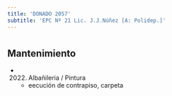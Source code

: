 ```yaml
---
title: 'DONADO 2057'
subtitle: 'EPC Nº 21 Lic. J.J.Núñez [A: Polidep.]'
---
```


#


## Mantenimiento

*  (2022) Albañileria / Pintura 
    + eecución de contrapiso, carpeta



